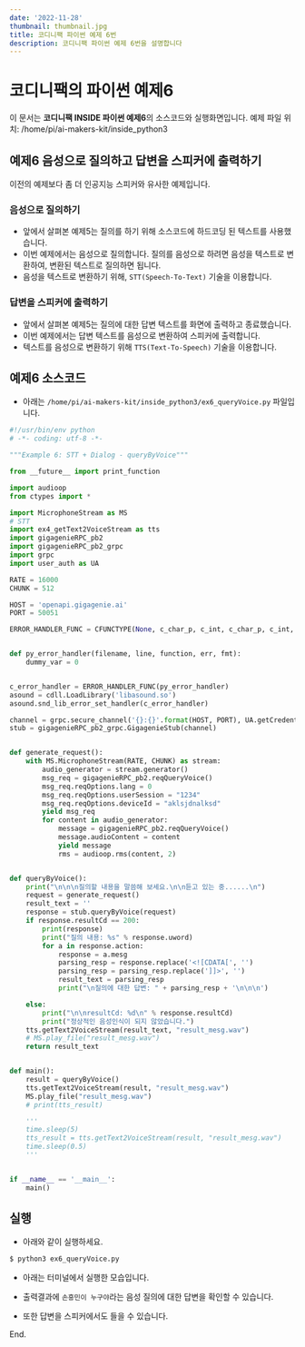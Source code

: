 ```yaml
---
date: '2022-11-28'
thumbnail: thumbnail.jpg
title: 코디니팩 파이썬 예제 6번
description: 코디니팩 파이썬 예제 6번을 설명합니다
---
```


# 코디니팩의 파이썬 예제6

<MdxTextBox>
    <Box sx={{ color: 'secondary.main', fontWeight: 600, mb: 1 }}>
        이 문서는 <b>코디니팩 INSIDE 파이썬 예제6</b>의 소스코드와 실행화면입니다.
    </Box>
    <Typography sx={{ color: '#666', mb: 1 }} variant="body1">
        예제 파일 위치: /home/pi/ai-makers-kit/inside_python3
    </Typography>
</MdxTextBox>

## 예제6 음성으로 질의하고 답변을 스피커에 출력하기

이전의 예제보다 좀 더 인공지능 스피커와 유사한 예제입니다.

### 음성으로 질의하기

-   앞에서 살펴본 예제5는 질의를 하기 위해 소스코드에 하드코딩 된 텍스트를 사용했습니다.
-   이번 예제에서는 음성으로 질의합니다. 질의를 음성으로 하려면 음성을 텍스트로 변환하여, 변환된 텍스트로 질의하면 됩니다.
-   음성을 텍스트로 변환하기 위해, `STT(Speech-To-Text)` 기술을 이용합니다.

### 답변을 스피커에 출력하기

-   앞에서 살펴본 예제5는 질의에 대한 답변 텍스트를 화면에 출력하고 종료했습니다.
-   이번 예제에서는 답변 텍스트를 음성으로 변환하여 스피커에 출력합니다.
-   텍스트를 음성으로 변환하기 위해 `TTS(Text-To-Speech)` 기술을 이용합니다.

## 예제6 소스코드

-   아래는 `/home/pi/ai-makers-kit/inside_python3/ex6_queryVoice.py` 파일입니다.

```python
#!/usr/bin/env python
# -*- coding: utf-8 -*-

"""Example 6: STT + Dialog - queryByVoice"""

from __future__ import print_function

import audioop
from ctypes import *

import MicrophoneStream as MS
# STT
import ex4_getText2VoiceStream as tts
import gigagenieRPC_pb2
import gigagenieRPC_pb2_grpc
import grpc
import user_auth as UA

RATE = 16000
CHUNK = 512

HOST = 'openapi.gigagenie.ai'
PORT = 50051

ERROR_HANDLER_FUNC = CFUNCTYPE(None, c_char_p, c_int, c_char_p, c_int, c_char_p)


def py_error_handler(filename, line, function, err, fmt):
    dummy_var = 0


c_error_handler = ERROR_HANDLER_FUNC(py_error_handler)
asound = cdll.LoadLibrary('libasound.so')
asound.snd_lib_error_set_handler(c_error_handler)

channel = grpc.secure_channel('{}:{}'.format(HOST, PORT), UA.getCredentials())
stub = gigagenieRPC_pb2_grpc.GigagenieStub(channel)


def generate_request():
    with MS.MicrophoneStream(RATE, CHUNK) as stream:
        audio_generator = stream.generator()
        msg_req = gigagenieRPC_pb2.reqQueryVoice()
        msg_req.reqOptions.lang = 0
        msg_req.reqOptions.userSession = "1234"
        msg_req.reqOptions.deviceId = "aklsjdnalksd"
        yield msg_req
        for content in audio_generator:
            message = gigagenieRPC_pb2.reqQueryVoice()
            message.audioContent = content
            yield message
            rms = audioop.rms(content, 2)


def queryByVoice():
    print("\n\n\n질의할 내용을 말씀해 보세요.\n\n듣고 있는 중......\n")
    request = generate_request()
    result_text = ''
    response = stub.queryByVoice(request)
    if response.resultCd == 200:
        print(response)
        print("질의 내용: %s" % response.uword)
        for a in response.action:
            response = a.mesg
            parsing_resp = response.replace('<![CDATA[', '')
            parsing_resp = parsing_resp.replace(']]>', '')
            result_text = parsing_resp
            print("\n질의에 대한 답변: " + parsing_resp + '\n\n\n')

    else:
        print("\n\nresultCd: %d\n" % response.resultCd)
        print("정상적인 음성인식이 되지 않았습니다.")
    tts.getText2VoiceStream(result_text, "result_mesg.wav")
    # MS.play_file("result_mesg.wav")
    return result_text


def main():
    result = queryByVoice()
    tts.getText2VoiceStream(result, "result_mesg.wav")
    MS.play_file("result_mesg.wav")
    # print(tts_result)

    '''
    time.sleep(5)
    tts_result = tts.getText2VoiceStream(result, "result_mesg.wav")
    time.sleep(0.5)
    '''


if __name__ == '__main__':
    main()

```

## 실행

-   아래와 같이 실행하세요.

```bash
$ python3 ex6_queryVoice.py
```

-   아래는 터미널에서 실행한 모습입니다.
-   출력결과에 `손흥민이 누구야`라는 음성 질의에 대한 답변을 확인할 수 있습니다.
-   또한 답변을 스피커에서도 들을 수 있습니다.

    <MdxImageView src="/images/codinypack-py/inside-python3/ex6_out1.png" caption="예제 실행" />

<PyInsideExampleLinkBox exampleId="ex6" />

End.
